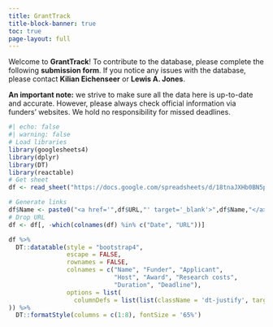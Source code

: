```yaml
---
title: GrantTrack
title-block-banner: true
toc: true
page-layout: full
---
```


Welcome to **GrantTrack**! To contribute to the database, please complete the following <a href="./form/grant.qmd" style="text-decoration: none" target="_blank">**submission form**</a>. If you notice any issues with the database, please contact <a href="mailto:kilian.eichenseer@gmail.com" style="text-decoration: none" target="_blank">**Kilian Eichenseer**</a> or <a href="mailto:LewisA.Jones@outlook.com" style="text-decoration: none" target="_blank">**Lewis A. Jones**</a>.

**An important note:** we strive to make sure all the data here is up-to-date and accurate. However, please always check official information via funders' websites. We hold no responsibility for missed deadlines. 

```r
#| echo: false
#| warning: false
# Load libraries
library(googlesheets4)
library(dplyr)
library(DT)
library(reactable)
# Get sheet
df <- read_sheet("https://docs.google.com/spreadsheets/d/18tnaJXHb0BN5pjWm_6dtMUjb-Oijva0HdbXZJpx6EFA/edit?usp=sharing")

# Generate links
df$Name <- paste0("<a href='",df$URL,"' target='_blank'>",df$Name,"</a>")
# Drop URL
df <- df[, -which(colnames(df) %in% c("Date", "URL"))]

df %>%
  DT::datatable(style = "bootstrap4", 
                escape = FALSE, 
                rownames = FALSE,
                colnames = c("Name", "Funder", "Applicant",
                             "Host", "Award", "Research costs",
                             "Duration", "Deadline"),
                options = list(
                  columnDefs = list(list(className = 'dt-justify', targets = "_all"))
)) %>%
  DT::formatStyle(columns = c(1:8), fontSize = '65%')
```
